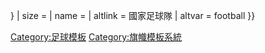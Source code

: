 {{country data {{{1|}}}
| flaglink/core
| variant = {{{variant|{{{2|}}}}}}
| size = {{{size|}}}
| name = {{{name|}}}
| altlink = 國家足球隊
| altvar = football
}}<noinclude>
{{documentation}}
[[Category:足球模板]]
[[Category:旗幟模板系統]]
</noinclude>